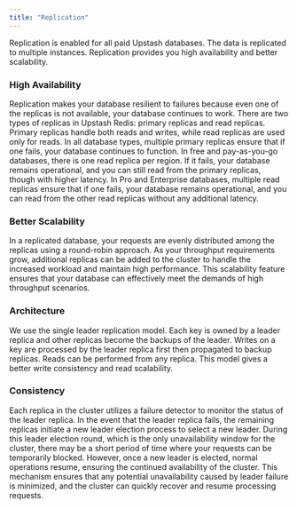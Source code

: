 ```yaml
---
title: "Replication"
---
```

Replication is enabled for all paid Upstash databases. The data is replicated to
multiple instances. Replication provides you high availability and better
scalability.
### High Availability
Replication makes your database resilient to failures because even one of the
replicas is not available, your database continues to work.
There are two types of replicas in Upstash Redis: primary replicas and read replicas. Primary replicas handle both reads and writes, while read replicas are used only for reads. In all database types, multiple primary replicas ensure that if one fails, your database continues to function.
In free and pay-as-you-go databases, there is one read replica per region. If it fails, your database remains operational, and you can still read from the primary replicas, though with higher latency. In Pro and Enterprise databases, multiple read replicas ensure that if one fails, your database remains operational, and you can read from the other read replicas without any additional latency.
### Better Scalability
In a replicated database, your requests are evenly distributed among the
replicas using a round-robin approach. As your throughput requirements grow,
additional replicas can be added to the cluster to handle the increased workload
and maintain high performance. This scalability feature ensures that your
database can effectively meet the demands of high throughput scenarios.
### Architecture
We use the single leader replication model. Each key is owned by a leader
replica and other replicas become the backups of the leader. Writes on a key are
processed by the leader replica first then propagated to backup replicas. Reads
can be performed from any replica. This model gives a better write consistency
and read scalability.
### Consistency
Each replica in the cluster utilizes a failure detector to monitor the status of
the leader replica. In the event that the leader replica fails, the remaining
replicas initiate a new leader election process to select a new leader. During
this leader election round, which is the only unavailability window for the
cluster, there may be a short period of time where your requests can be
temporarily blocked.
However, once a new leader is elected, normal operations resume, ensuring the
continued availability of the cluster. This mechanism ensures that any potential
unavailability caused by leader failure is minimized, and the cluster can
quickly recover and resume processing requests.